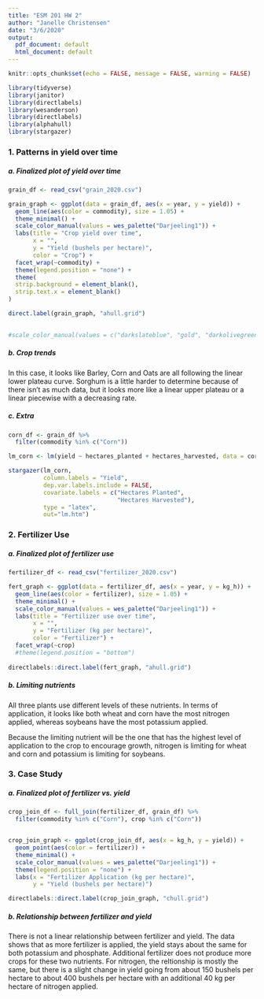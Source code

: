 ```yaml
---
title: "ESM 201 HW 2"
author: "Janelle Christensen"
date: "3/6/2020"
output:
  pdf_document: default
  html_document: default
---
```


```r
knitr::opts_chunk$set(echo = FALSE, message = FALSE, warning = FALSE)

library(tidyverse)
library(janitor)
library(directlabels)
library(wesanderson)
library(directlabels)
library(alphahull)
library(stargazer)

```


### 1. Patterns in yield over time

##### a. Finalized plot of yield over time

```r

grain_df <- read_csv("grain_2020.csv")

grain_graph <- ggplot(data = grain_df, aes(x = year, y = yield)) +
  geom_line(aes(color = commodity), size = 1.05) +
  theme_minimal() +
  scale_color_manual(values = wes_palette("Darjeeling1")) +
  labs(title = "Crop yield over time",
       x = "",
       y = "Yield (bushels per hectare)",
       color = "Crop") +
  facet_wrap(~commodity) +
  theme(legend.position = "none") +
  theme(
  strip.background = element_blank(),
  strip.text.x = element_blank()
)

direct.label(grain_graph, "ahull.grid")

  
#scale_color_manual(values = c("darkslateblue", "gold", "darkolivegreen3", "gray20"))
```

##### b. Crop trends

In this case, it looks like Barley, Corn and Oats are all following the linear lower plateau curve. Sorghum is a little harder to determine because of there isn't as much data, but it looks more like a linear upper plateau or a linear piecewise with a decreasing rate.

##### c. Extra

```r

corn_df <- grain_df %>% 
  filter(commodity %in% c("Corn"))

lm_corn <- lm(yield ~ hectares_planted + hectares_harvested, data = corn_df)

stargazer(lm_corn,
          column.labels = "Yield",
          dep.var.labels.include = FALSE,
          covariate.labels = c("Hectares Planted",
                               "Hectares Harvested"),
          type = "latex",
          out="lm.htm")

```



### 2. Fertilizer Use

##### a. Finalized plot of fertilizer use

```r

fertilizer_df <- read_csv("fertilizer_2020.csv")

fert_graph <- ggplot(data = fertilizer_df, aes(x = year, y = kg_h)) + 
  geom_line(aes(color = fertilizer), size = 1.05) +
  theme_minimal() +
  scale_color_manual(values = wes_palette("Darjeeling1")) +
  labs(title = "Fertilizer use over time",
       x = "",
       y = "Fertilizer (kg per hectare)",
       color = "Fertilizer") +
  facet_wrap(~crop) 
  #theme(legend.position = "bottom")
  
directlabels::direct.label(fert_graph, "ahull.grid")

```

##### b. Limiting nutrients

All three plants use different levels of these nutrients. In terms of application, it looks like both wheat and corn have the most nitrogen applied, whereas soybeans have the most potassium applied. 

Because the limiting nutrient will be the one that has the highest level of application to the crop to encourage growth, nitrogen is limiting for wheat and corn and potassium is limiting for soybeans.

### 3. Case Study

##### a. Finalized plot of fertilizer vs. yield

```r

crop_join_df <- full_join(fertilizer_df, grain_df) %>% 
  filter(commodity %in% c("Corn"), crop %in% c("Corn"))


crop_join_graph <- ggplot(crop_join_df, aes(x = kg_h, y = yield)) +
  geom_point(aes(color = fertilizer)) +
  theme_minimal() +
  scale_color_manual(values = wes_palette("Darjeeling1")) +
  theme(legend.position = "none") +
  labs(x = "Fertilizer Application (kg per hectare)",
       y = "Yield (bushels per hectare)")

directlabels::direct.label(crop_join_graph, "chull.grid")


```

##### b. Relationship between fertilizer and yield

There is not a linear relationship between fertilizer and yield. The data shows that as more fertilizer is applied, the yield stays about the same for both potassium and phosphate. Additional fertilizer does not produce more crops for these two nutrients. For nitrogen, the reltionship is mostly the same, but there is a slight change in yield going from about 150 bushels per hectare to about 400 bushels per hectare with an additional 40 kg per hectare of nitrogen applied.

